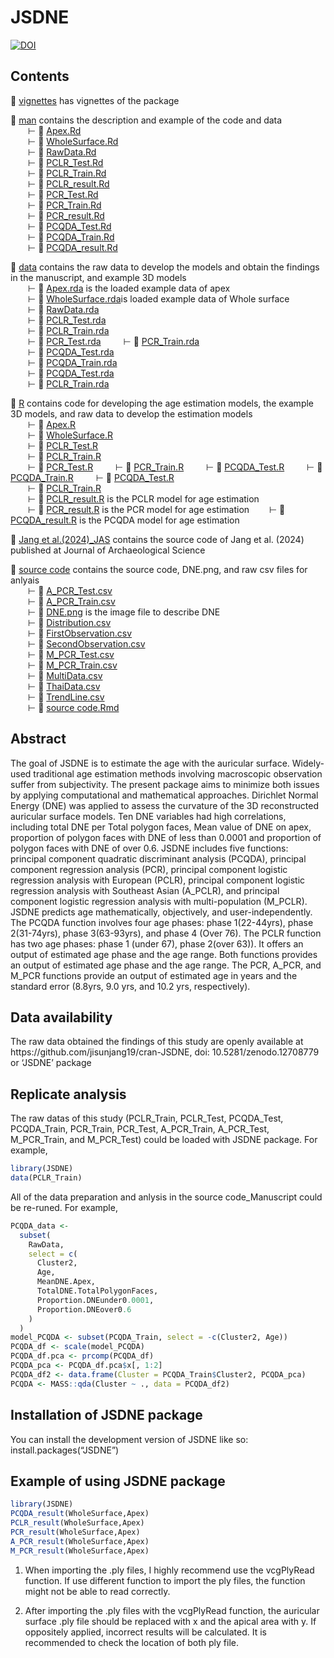 
# JSDNE

<!-- badges: start -->
[![DOI](https://zenodo.org/badge/DOI/10.5281/zenodo.12708779.svg)](https://doi.org/10.5281/zenodo.12708779)
<!-- badges: end -->

## Contents

📂 [vignettes](/vignettes) has vignettes of the package\

📂 [man](/man) contains the description and example of the code and data\
  ⊢ 📄 [Apex.Rd](/man/Apex.Rd)\
  ⊢ 📄 [WholeSurface.Rd](/man/WholeSurface.Rd)\
  ⊢ 📄 [RawData.Rd](/man/RawData.Rd)\
  ⊢ 📄 [PCLR_Test.Rd](/man/PCLR_Test.Rd)\
  ⊢ 📄 [PCLR_Train.Rd](/man/PCLR_Train.Rd)\
  ⊢ 📄 [PCLR_result.Rd](/man/PCLR_result.Rd)\
  ⊢ 📄 [PCR_Test.Rd](/man/PCR_Test.Rd)\
  ⊢ 📄 [PCR_Train.Rd](/man/PCR_Train.Rd)\
  ⊢ 📄 [PCR_result.Rd](/man/PCR_result.Rd)\
  ⊢ 📄 [PCQDA_Test.Rd](/man/PCQDA_Test.Rd)\
  ⊢ 📄 [PCQDA_Train.Rd](/man/PCQDA_Train.Rd)\
  ⊢ 📄 [PCQDA_result.Rd](/man/PCQDA_result.Rd)\

📂 [data](/data) contains the raw data to develop the models and obtain the findings in the manuscript, and example 3D models\
  ⊢ 📄 [Apex.rda](/data/Apex.rda) is the loaded example data of apex\
  ⊢ 📄 [WholeSurface.rda](/data/WholeSurface.rda)is loaded example data of Whole surface\
  ⊢ 📄 [RawData.rda](/data/RawData.rda)\
  ⊢ 📄 [PCLR_Test.rda](/data/PCLR_Test.rda)\
  ⊢ 📄 [PCLR_Train.rda](/data/PCLR_Train.rda)\
  ⊢ 📄 [PCR_Test.rda](/data/PCR_Test.rda)\ 
  ⊢ 📄 [PCR_Train.rda](/data/PCR_Train.rda)\
  ⊢ 📄 [PCQDA_Test.rda](/data/PCQDA_Test.rda)\
  ⊢ 📄 [PCQDA_Train.rda](/data/PCQDA_Train.rda)\
  ⊢ 📄 [PCQDA_Test.rda](/data/PCQDA_Test.rda)\
  ⊢ 📄 [PCLR_Train.rda](/data/PCLR_Train.rda)\


📂 [R](/R) contains code for developing the age estimation models, the example 3D models, and raw data to develop the estimation models\
  ⊢ 📄 [Apex.R](/R/Apex.R)\
  ⊢ 📄 [WholeSurface.R](/R/WholeSurface.R)\
  ⊢ 📄 [PCLR_Test.R](/R/PCLR_Test.R)\
  ⊢ 📄 [PCLR_Train.R](/R/PCLR_Train.R)\
  ⊢ 📄 [PCR_Test.R](/R/PCR_Test.R)\ 
  ⊢ 📄 [PCR_Train.R](/R/PCR_Train.R)\ 
  ⊢ 📄 [PCQDA_Test.R](/R/PCQDA_Test.R)\ 
  ⊢ 📄 [PCQDA_Train.R](/R/PCQDA_Train.R)\ 
  ⊢ 📄 [PCQDA_Test.R](/R/PCQDA_Test.R)\
  ⊢ 📄 [PCLR_Train.R](/R/PCLR_Train.R)\
  ⊢ 📄 [PCLR_result.R](/R/PCLR_result.R) is the PCLR model for age estimation\
  ⊢ 📄 [PCR_result.R](/R/PCR_result.R) is the PCR model for age estimation
  ⊢ 📄 [PCQDA_result.R](/R/PCQDA_result.R) is the PCQDA model for age estimation\

📂 [Jang et al.(2024)_JAS](/Jang et al.(2024)_JAS) contains the source code of Jang et al. (2024) published at Journal of Archaeological Science\

📂 [source code](/source code) contains the source code, DNE.png, and raw csv files for anlyais\
  ⊢ 📄 [A_PCR_Test.csv](/source code/A_PCR_Test.csv)\
  ⊢ 📄 [A_PCR_Train.csv](/source code/A_PCR_Train.csv)\
  ⊢ 📄 [DNE.png](/source code/DNE.png) is the image file to describe DNE\
  ⊢ 📄 [Distribution.csv](/source code/Distribution.csv)\
  ⊢ 📄 [FirstObservation.csv](/source code/FirstObservation.csv)\
  ⊢ 📄 [SecondObservation.csv](/source code/SecondObservation.csv)\
  ⊢ 📄 [M_PCR_Test.csv](/source code/M_PCR_Test.csv)\
  ⊢ 📄 [M_PCR_Train.csv](/source code/M_PCR_Train.csv)\
  ⊢ 📄 [MultiData.csv](/source code/MultiData.csv)\
  ⊢ 📄 [ThaiData.csv](/source code/ThaiData.csv)\
  ⊢ 📄 [TrendLine.csv](/source code/TrendLine.csv)\
  ⊢ 📄 [source code.Rmd](/source code/source code.Rmd)\

## Abstract

The goal of JSDNE is to estimate the age with the auricular surface. Widely-used traditional age estimation methods involving macroscopic observation suffer from subjectivity. The present package aims to minimize both issues by applying computational and mathematical approaches. Dirichlet Normal Energy (DNE) was applied to assess the curvature of the 3D reconstructed auricular surface models. Ten DNE variables had high correlations, including total DNE per Total polygon faces, Mean value of DNE on apex, proportion of polygon faces with DNE of less than 0.0001 and proportion of polygon faces with DNE of over 0.6. JSDNE includes five functions: principal component quadratic discriminant analysis (PCQDA), principal component regression analysis (PCR), principal component logistic regression analysis with European (PCLR), principal component logistic regression analysis with Southeast Asian (A_PCLR), and principal component logistic regression analysis with multi-population (M_PCLR). JSDNE predicts age mathematically, objectively, and user-independently. The PCQDA function involves four age phases: phase 1(22-44yrs), phase 2(31-74yrs), phase 3(63-93yrs), and phase 4 (Over 76). The PCLR function has two age phases: phase 1 (under 67), phase 2(over 63)). It offers an output of estimated age phase and the age range. Both functions provides an output of estimated age phase and the age range. The PCR, A_PCR, and M_PCR functions provide an output of estimated age in years and the standard error (8.8yrs, 9.0 yrs, and 10.2 yrs, respectively). 

## Data availability

The raw data obtained the findings of this study are openly available at https://github.com/jisunjang19/cran-JSDNE, doi: 10.5281/zenodo.12708779 or ‘JSDNE’ package

## Replicate analysis

The raw datas of this study (PCLR_Train, PCLR_Test, PCQDA_Test, PCQDA_Train, PCR_Train, PCR_Test, A_PCR_Train, A_PCR_Test, M_PCR_Train, and M_PCR_Test) could be loaded with JSDNE package. For example,

```r
library(JSDNE)
data(PCLR_Train)
`````

All of the data preparation and anlysis in the source code_Manuscript could be re-runed. For example, 

``` r
PCQDA_data <-
  subset(
    RawData,
    select = c(
      Cluster2,
      Age,
      MeanDNE.Apex,
      TotalDNE.TotalPolygonFaces,
      Proportion.DNEunder0.0001,
      Proportion.DNEover0.6
    )
  )
model_PCQDA <- subset(PCQDA_Train, select = -c(Cluster2, Age))
PCQDA_df <- scale(model_PCQDA)
PCQDA_df.pca <- prcomp(PCQDA_df)
PCQDA_pca <- PCQDA_df.pca$x[, 1:2]
PCQDA_df2 <- data.frame(Cluster = PCQDA_Train$Cluster2, PCQDA_pca)
PCQDA <- MASS::qda(Cluster ~ ., data = PCQDA_df2)
```

## Installation of JSDNE package

You can install the development version of JSDNE like so: install.packages("JSDNE")

## Example of using JSDNE package

```r
library(JSDNE)
PCQDA_result(WholeSurface,Apex)
PCLR_result(WholeSurface,Apex)
PCR_result(WholeSurface,Apex)
A_PCR_result(WholeSurface,Apex)
M_PCR_result(WholeSurface,Apex)
```

1. When importing the .ply files, I highly recommend use the vcgPlyRead function. If use different function to import the ply files, the function might not be able to read correctly. 

2. After importing the .ply files with the vcgPlyRead function, the auricular surface .ply file should be replaced with x and the apical area with y. If oppositely applied, incorrect results will be calculated. It is recommended to check the location of both ply file.



